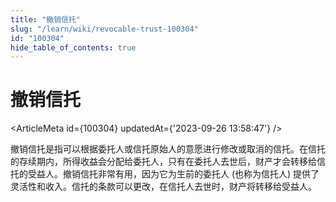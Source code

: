 ```yaml
---
title: "撤销信托"
slug: "/learn/wiki/revocable-trust-100304"
id: "100304"
hide_table_of_contents: true
---
```



# 撤销信托

<ArticleMeta id={100304} updatedAt={'2023-09-26 13:58:47'} />
<div className='border-solid border-b border-t-0 my-4 border-[var(--ifm-color-gray-300)]' />

撤销信托是指可以根据委托人或信托原始人的意愿进行修改或取消的信托。在信托的存续期内，所得收益会分配给委托人，只有在委托人去世后，财产才会转移给信托的受益人。撤销信托非常有用，因为它为生前的委托人 (也称为信托人) 提供了灵活性和收入。信托的条款可以更改，在信托人去世时，财产将转移给受益人。
